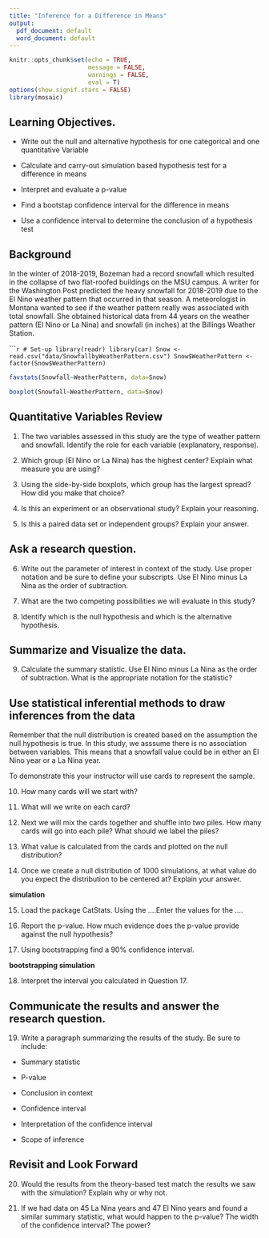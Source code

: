 ```yaml
---
title: "Inference for a Difference in Means"
output:
  pdf_document: default
  word_document: default
---
```


```r
knitr::opts_chunk$set(echo = TRUE, 
                      message = FALSE,
                      warnings = FALSE, 
                      eval = T)
options(show.signif.stars = FALSE)
library(mosaic)
```

## Learning Objectives.

* Write out the null and alternative hypothesis for one categorical and one quantitative Variable

* Calculate and carry-out simulation based hypothesis test for a difference in means

* Interpret and evaluate a p-value

* Find a bootstap confidence interval for the difference in means

* Use a confidence interval to determine the conclusion of a hypothesis test

## Background

In the winter of 2018-2019, Bozeman had a record snowfall which resulted in the collapse of two flat-roofed buildings on the MSU campus.  A writer for the Washington Post predicted the heavy snowfall for 2018-2019 due to the El Nino weather pattern that occurred in that season. A meteorologist in Montana wanted to see if the weather pattern really was associated with total snowfall. She obtained historical data from 44 years on the weather pattern (El Nino or La Nina) and snowfall (in inches) at the Billings Weather Station.  


``````r
# Set-up
library(readr)
library(car)
Snow <- read.csv("data/SnowfallbyWeatherPattern.csv")
Snow$WeatherPattern <- factor(Snow$WeatherPattern)
```


```r
favstats(Snowfall~WeatherPattern, data=Snow)
```

```r
boxplot(Snowfall~WeatherPattern, data=Snow)
```

## Quantitative Variables Review

1. The two variables assessed in this study are the type of weather pattern and snowfall.  Identify the role for each variable (explanatory, response).

\vspace{1in}

2. Which group (El Nino or La Nina) has the highest center? Explain what measure you are using?

\vspace{1in}

3.  Using the side-by-side boxplots, which group has the largest spread?  How did you make that choice?

\vspace{1in}

4.  Is this an experiment or an observational study? Explain your reasoning.

\vspace{1in}

5.  Is this a paired data set or independent groups?  Explain your answer.

\vspace{1in}

## Ask a research question.

6.  Write out the parameter of interest in context of the study.  Use proper notation and be sure to define your subscripts.  Use El Nino minus La Nina as the order of subtraction.

\vspace{1in}

7.  What are the two competing possibilities we will evaluate in this study?

\vspace{1in}

8.  Identify which is the null hypothesis and which is the alternative hypothesis. 

\vspace{1in}

## Summarize and Visualize the data.

9. Calculate the summary statistic.  Use El Nino minus La Nina as the order of subtraction. What is the appropriate notation for the statistic?

\vspace{0.5in}

## Use statistical inferential methods to draw inferences from the data

Remember that the null distribution is created based on the assumption the null hypothesis is true.  In this study, we asssume there is no association between variables.  This means that a snowfall value could be in either an El Nino year or a La Nina year.

To demonstrate this your instructor will use cards to represent the sample.  

10.  How many cards will we start with?

\vspace{0.5in}

11.  What will we write on each card?

\vspace{0.5in}

12.  Next we will mix the cards together and shuffle into two piles.  How many cards will go into each pile?  What should we label the piles?

\vspace{1in}

13.  What value is calculated from the cards and plotted on the null distribution?

\vspace{1in}

14.  Once we create a null distribution of 1000 simulations, at what value do you expect the distribution to be centered at?  Explain your answer.

\vspace{1in}

**simulation**

15.  Load the package CatStats.  Using the ....Enter the values for the ....

\vspace{1in}


16.  Report the p-value. How much evidence does the p-value provide against the null hypothesis?

\vspace{1in}

17. Using bootstrapping find a 90% confidence interval.  

**bootstrapping simulation**

18. Interpret the interval you calculated in Question 17. 

\vspace{1in}

## Communicate the results and answer the research question.

19.  Write a paragraph summarizing the results of the study.  Be sure to include:

* Summary statistic

* P-value

* Conclusion in context

* Confidence interval

* Interpretation of the confidence interval

* Scope of inference

\vspace{3in}

## Revisit and Look Forward

20.  Would the results from the theory-based test match the results we saw with the simulation?  Explain why or why not.

\vspace{1in}

21. If we had data on 45 La Nina years and 47 El Nino years and found a similar summary statistic, what would happen to the p-value?  The width of the confidence interval?  The power?

\vspace{1in}





